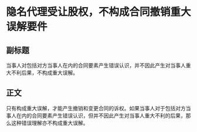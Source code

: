 # 隐名代理受让股权，不构成合同撤销重大误解要件
## 副标题
当事人对包括对方当事人在内的合同要素产生错误认识，并不因此产生对当事人重大不利后果，不构成重大误解。
## 正文
只有构成重大误解，才能产生撤销和变更合同的诉权。如果当事人对于包括对方当事人在内的合同要素产生错误认识，但并不因此产生对当事人重大不利的后果，那么这种错误理解亦不构成重大误解。